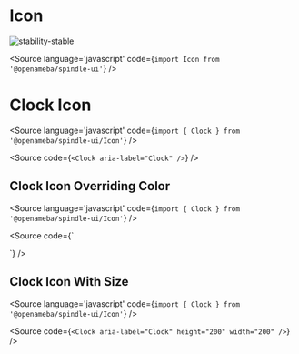 
# Icon

<Meta title="Icon" component={Clock} />

![stability-stable](https://img.shields.io/badge/stability-stable-green.svg)

<Source
  language='javascript'
  code={`import Icon from '@openameba/spindle-ui'`}
/>

# Clock Icon

<Source
  language='javascript'
  code={`import { Clock } from '@openameba/spindle-ui/Icon'`}
/>

<Preview withSource="open">
  <Story name="Clock Icon">
    <Clock aria-label="Clock" />
  </Story>
</Preview>

<Source
  code={`
<Clock aria-label="Clock" />
  `}
/>

## Clock Icon Overriding Color

<Source
  language='javascript'
  code={`import { Clock } from '@openameba/spindle-ui/Icon'`}
/>

<Preview withSource="open">
  <Story name="Clock Icon Overriding Color">
    <p style={{ color: 'green' }}>
      <Clock aria-label="Clock" />
    </p>
  </Story>
</Preview>

<Source
  code={`
<p style={{ color: 'green' }}>
  <Clock aria-label="Clock" />
</p>
  `}
/>

## Clock Icon With Size

<Source
  language='javascript'
  code={`import { Clock } from '@openameba/spindle-ui/Icon'`}
/>

<Preview withSource="open">
  <Story name="Clock Icon Overriding Size">
    <Clock aria-label="Clock" height="200" width="200" />
  </Story>
</Preview>

<Source
  code={`
<Clock aria-label="Clock" height="200" width="200" />
  `}
/>
